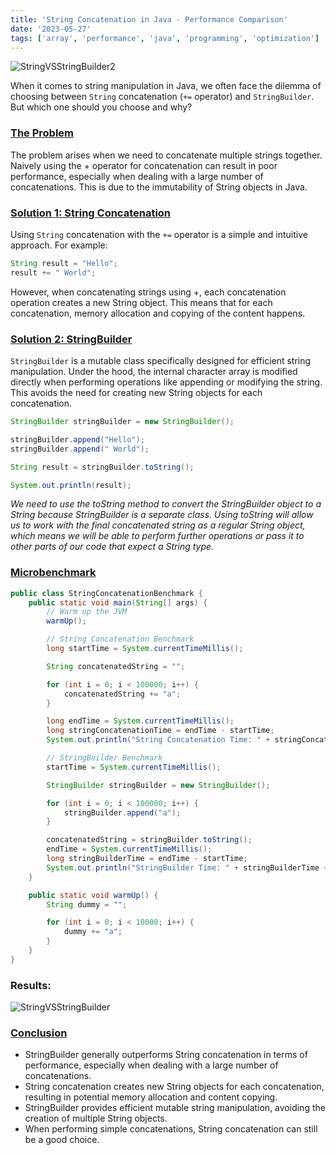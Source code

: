```yaml
---
title: 'String Concatenation in Java - Performance Comparison'
date: '2023-05-27'
tags: ['array', 'performance', 'java', 'programming', 'optimization']
---
```


![StringVSStringBuilder2](/images/StringVSStringBuilder2.png)

When it comes to string manipulation in Java, we often face the dilemma of choosing between `String` concatenation (`+=` operator) and `StringBuilder`. But which one should you choose and why?

### <u>**The Problem**</u>

The problem arises when we need to concatenate multiple strings together. Naively using the + operator for concatenation can result in poor performance, especially when dealing with a large number of concatenations. This is due to the immutability of String objects in Java.

### <u>**Solution 1: String Concatenation**</u>

Using `String` concatenation with the `+=` operator is a simple and intuitive approach. For example:

```java
String result = "Hello";
result += " World";
```

However, when concatenating strings using +, each concatenation operation creates a new String object. This means that for each concatenation, memory allocation and copying of the content happens.

### <u>**Solution 2: StringBuilder**</u>

`StringBuilder` is a mutable class specifically designed for efficient string manipulation. Under the hood, the internal character array is modified directly when performing operations like appending or modifying the string. This avoids the need for creating new String objects for each concatenation.

```java
StringBuilder stringBuilder = new StringBuilder();

stringBuilder.append("Hello");
stringBuilder.append(" World");

String result = stringBuilder.toString();

System.out.println(result);
```

*We need to use the toString method to convert the StringBuilder object to a String because StringBuilder is a separate class. Using toString will allow us to work with the final concatenated string as a regular String object, which means we will be able to perform further operations or pass it to other parts of our code that expect a String type.*

### <u>**Microbenchmark**</u>

```java
public class StringConcatenationBenchmark {
    public static void main(String[] args) {
        // Warm up the JVM
        warmUp();

        // String Concatenation Benchmark
        long startTime = System.currentTimeMillis();

        String concatenatedString = "";

        for (int i = 0; i < 100000; i++) {
            concatenatedString += "a";
        }

        long endTime = System.currentTimeMillis();
        long stringConcatenationTime = endTime - startTime;
        System.out.println("String Concatenation Time: " + stringConcatenationTime + "ms");

        // StringBuilder Benchmark
        startTime = System.currentTimeMillis();

        StringBuilder stringBuilder = new StringBuilder();

        for (int i = 0; i < 100000; i++) {
            stringBuilder.append("a");
        }

        concatenatedString = stringBuilder.toString();
        endTime = System.currentTimeMillis();
        long stringBuilderTime = endTime - startTime;
        System.out.println("StringBuilder Time: " + stringBuilderTime + "ms");
    }

    public static void warmUp() {
        String dummy = "";

        for (int i = 0; i < 10000; i++) {
            dummy += "a";
        }
    }
}
```

### **Results:**

![StringVSStringBuilder](/images/StringVSStringBuilder.png)

### <u>**Conclusion**</u>

* StringBuilder generally outperforms String concatenation in terms of performance, especially when dealing with a large number of concatenations.
* String concatenation creates new String objects for each concatenation, resulting in potential memory allocation and content copying.
* StringBuilder provides efficient mutable string manipulation, avoiding the creation of multiple String objects.
* When performing simple concatenations, String concatenation can still be a good choice.
